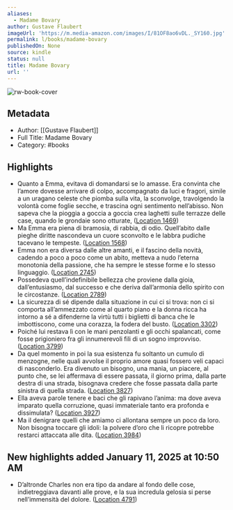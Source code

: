 ```yaml
---
aliases:
  - Madame Bovary
author: Gustave Flaubert
imageUrl: 'https://m.media-amazon.com/images/I/81OF8ao6vDL._SY160.jpg'
permalink: l/books/madame-bovary
publishedOn: None
source: kindle
status: null
title: Madame Bovary
url: ''
---
```

![rw-book-cover](https://m.media-amazon.com/images/I/81OF8ao6vDL._SY160.jpg)

## Metadata

- Author: [[Gustave Flaubert]]
- Full Title: Madame Bovary
- Category: #books

## Highlights

- Quanto a Emma, evitava di domandarsi se lo amasse. Era convinta che l’amore dovesse arrivare di colpo, accompagnato da luci e fragori, simile a un uragano celeste che piomba sulla vita, la sconvolge, travolgendo la volontà come foglie secche, e trascina ogni sentimento nell’abisso. Non sapeva che la pioggia a goccia a goccia crea laghetti sulle terrazze delle case, quando le grondaie sono otturate, ([Location 1469](https://readwise.io/to_kindle?action=open&asin=B00QJJM2QG&location=1469))
- Ma Emma era piena di bramosia, di rabbia, di odio. Quell’abito dalle pieghe diritte nascondeva un cuore sconvolto e le labbra pudiche tacevano le tempeste. ([Location 1568](https://readwise.io/to_kindle?action=open&asin=B00QJJM2QG&location=1568))
- Emma non era diversa dalle altre amanti, e il fascino della novità, cadendo a poco a poco come un abito, metteva a nudo l’eterna monotonia della passione, che ha sempre le stesse forme e lo stesso linguaggio. ([Location 2745](https://readwise.io/to_kindle?action=open&asin=B00QJJM2QG&location=2745))
- Possedeva quell’indefinibile bellezza che proviene dalla gioia, dall’entusiasmo, dal successo e che deriva dall’armonia dello spirito con le circostanze. ([Location 2789](https://readwise.io/to_kindle?action=open&asin=B00QJJM2QG&location=2789))
- La sicurezza di sé dipende dalla situazione in cui ci si trova: non ci si comporta all’ammezzato come al quarto piano e la donna ricca ha intorno a sé a difenderne la virtù tutti i biglietti di banca che le imbottiscono, come una corazza, la fodera del busto. ([Location 3302](https://readwise.io/to_kindle?action=open&asin=B00QJJM2QG&location=3302))
- Poiché lui restava lì con le mani penzolanti e gli occhi spalancati, come fosse prigioniero fra gli innumerevoli fili di un sogno improvviso. ([Location 3799](https://readwise.io/to_kindle?action=open&asin=B00QJJM2QG&location=3799))
- Da quel momento in poi la sua esistenza fu soltanto un cumulo di menzogne, nelle quali avvolse il proprio amore quasi fossero veli capaci di nasconderlo. Era divenuto un bisogno, una mania, un piacere, al punto che, se lei affermava di essere passata, il giorno prima, dalla parte destra di una strada, bisognava credere che fosse passata dalla parte sinistra di quella strada. ([Location 3827](https://readwise.io/to_kindle?action=open&asin=B00QJJM2QG&location=3827))
- Ella aveva parole tenere e baci che gli rapivano l’anima: ma dove aveva imparato quella corruzione, quasi immateriale tanto era profonda e dissimulata? ([Location 3927](https://readwise.io/to_kindle?action=open&asin=B00QJJM2QG&location=3927))
- Ma il denigrare quelli che amiamo ci allontana sempre un poco da loro. Non bisogna toccare gli idoli: la polvere d’oro che li ricopre potrebbe restarci attaccata alle dita. ([Location 3984](https://readwise.io/to_kindle?action=open&asin=B00QJJM2QG&location=3984))

## New highlights added January 11, 2025 at 10:50 AM

- D’altronde Charles non era tipo da andare al fondo delle cose, indietreggiava davanti alle prove, e la sua incredula gelosia si perse nell’immensità del dolore. ([Location 4791](https://readwise.io/to_kindle?action=open&asin=B00QJJM2QG&location=4791))
